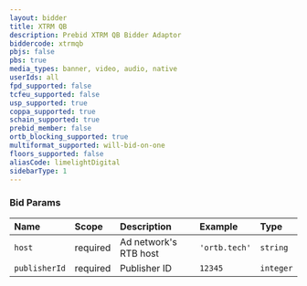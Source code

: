 ```yaml
---
layout: bidder
title: XTRM QB
description: Prebid XTRM QB Bidder Adaptor
biddercode: xtrmqb
pbjs: false
pbs: true
media_types: banner, video, audio, native
userIds: all
fpd_supported: false
tcfeu_supported: false
usp_supported: true
coppa_supported: true
schain_supported: true
prebid_member: false
ortb_blocking_supported: true
multiformat_supported: will-bid-on-one
floors_supported: false
aliasCode: limelightDigital
sidebarType: 1
---
```


### Bid Params



| Name          | Scope    | Description           | Example       | Type      |
|:--------------|:---------|:----------------------|:--------------|:----------|
| `host`        | required | Ad network's RTB host | `'ortb.tech'` | `string`  |
| `publisherId` | required | Publisher ID          | `12345`       | `integer` |
